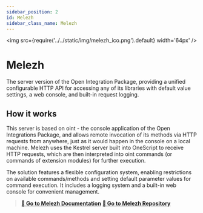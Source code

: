 ```yaml
---
sidebar_position: 2
id: Melezh
sidebar_class_name: Melezh
---
```


<img src={require('../../static/img/melezh_ico.png').default} width='64px' />

# Melezh  

The server version of the Open Integration Package, providing a unified configurable HTTP API for accessing any of its libraries with default value settings, a web console, and built-in request logging.  

## How it works  

This server is based on oint - the console application of the Open Integrations Package, and allows remote invocation of its methods via HTTP requests from anywhere, just as it would happen in the console on a local machine. Melezh uses the Kestrel server built into OneScript to receive HTTP requests, which are then interpreted into oint commands (or commands of extension modules) for further execution.

The solution features a flexible configuration system, enabling restrictions on available commands/methods and setting default parameter values for command execution. It includes a logging system and a built-in web console for convenient management.  

> **[📘 Go to Melezh Documentation](/docs/Addons/Melezh/Overview)**
> **[🏰 Go to Melezh Repository](https://github.com/Bayselonarrend/Melezh)** 